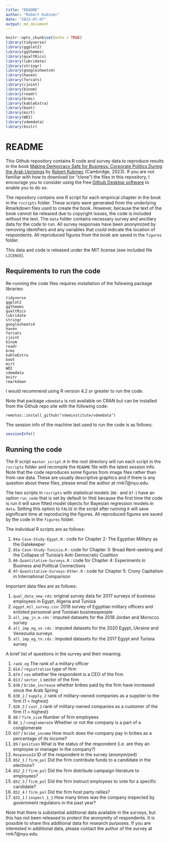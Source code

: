 ```yaml
---
title: "README"
author: "Robert Kubinec"
date: "2023-07-07"
output: md_document
---
```


```r
knitr::opts_chunk$set(echo = TRUE)
library(tidyverse)
library(ggplot2)
library(ggthemes)
library(qualtRics)
library(lubridate)
library(stringr)
library(googlesheets4)
library(haven)
library(forcats)
library(cjoint)
library(binom)
library(readr)
library(brms)
library(kableExtra)
library(boot)
library(mirt)
library(WDI)
library(vdemdata)
library(knitr)
```



# README

This Github repository contains R code and survey data to reproduce results in the book [Making Democracy Safe for Business: Corporate Politics During the Arab Uprisings](https://www.cambridge.org/gb/universitypress/subjects/politics-international-relations/political-economy/making-democracy-safe-business-corporate-politics-during-arab-uprisings?format=HB) by [Robert Kubinec](https://www.robertkubinec.com) (Cambridge, 2023). If you are not familiar with how to download (or "clone") the files in this repository, I encourage you to consider using the free [Github Desktop software](https://desktop.github.com/) to enable you to do so. 

The repository contains one R script for each empirical chapter in the book in the `rscripts` folder. These scripts were generated from the underlying Rmarkdown files used to create the book. However, because the text of the book cannot be released due to copyright issues, the code is included without the text. The `data` folder contains necessary survey and ancillary data for the code to run. All survey responses have been anonymized by removing identifiers and any variables that could indicate the location of respondents. All reproduced figures from the book are saved in the `figures` folder. 

This data and code is released under the MIT license (see included file `LICENSE`).

## Requirements to run the code

Re-running the code files requires installation of the following package libraries:

```
tidyverse
ggplot2
ggthemes
qualtRics
lubridate
stringr
googlesheets4
haven
forcats
cjoint
binom
readr
brms
kableExtra
boot
mirt
WDI
vdemdata
knitr
rmarkdown
```

I would recommend using R version 4.2 or greater to run the code.

Note that package `vdemdata` is not available on CRAN but can be installed from the Github repo site with the following code:

```
remotes::install_github("vdeminstitute/vdemdata")
```

The session info of the machine last used to run the code is as follows:

```r
sessionInfo()
```


## Running the code

The R script `master_script.R` in the root directory will run each script in the `rscripts` folder and recompile the `README` file with the latest session info. Note that the code reproduces some figures from image files rather than from raw data. These are usually descriptive graphics and if there is any question about these files, please email the author at rmk7@nyu.edu. 

The two scripts in `rscripts` with statistical models (`06-` and `07-`) have an option `run_code` that is set by default to `TRUE` because the first time the code is run it will save fitted model objects for Bayesian regression models in `data`. Setting this option to `FALSE` in the script after running it will save significant time at reproducing the figures. All reproduced figures are saved by the code in the `figures` folder.

The individual R scripts are as follows:

1. `04a-Case-Study-Egypt.R` : code for Chapter 2: The Egyptian Military as the Gatekeeper
2. `05a-Case-Study-Tunisia.R` : code for Chapter 3: Broad Rent-seeking and the Collapse of Tunisia's Anti-Democratic Coalition
3. `06-Quantitative-Surveys.R` : code for Chapter 4: Experiments in Business and Political Connections
4. `07-Quantitative-Surveys-Other.R` : code for Chapter 5: Crony Capitalism in International Comparison

Important data files are as follows:

1. `qual_data_new.rds`: original survey data for 2017 surveys of business employees in Egypt, Algeria and Tunisia
2. `egypt_mil_survey.csv`: 2018 survey of Egyptian military officers and enlisted personnel and Tunisian businesspeople
3. `all_imp_jn_m.rds` : imputed datasets for the 2018 Jordan and Morocco survey
4. `all_imp_eg_vn.rds` : imputed datasets for the 2020 Egypt, Ukraine and Venezuela surveys
5. `all_imp_eg_tn.rds` : imputed datasets for the 2017 Egypt and Tunisia survey

A brief list of questions in the survey and their meaning:

1. `rank_eg` The rank of a military officer
2. `Q14` / `registration` type of firm 
3. `Q74` / `ceo` whether the respondent is a CEO of the firm
4. `Q13` / `sector_1` sector of the firm
5. `Q38` / `bribe_increase` whether bribes paid by the firm have increased since the Arab Spring
6. `Q30_2` / `supply_2` rank of military-owned companies as a supplier to the firm (1 = highest)
7. `Q28_2` / `cust_2` rank of military-owned companies as a customer of the firm (1 = highest)
8. `Q8` / `firm_size` Number of firm employees
9. `Q8_1` / `conglomerate` Whether or not the company is a part of a conglomerate
10. `Q37` / `bribe_income` How much does the company pay in bribes as a percentage of its income?
11. `Q9` / `position` What is the status of the respondent (i.e. are they an employee or manager in the company?)
12. `ResponseId` ID of the respondent in the survey (anonymized)
13. `Q52_1` / `firm_pol` Did the firm contribute funds to a candidate in the elections?
14. `Q52_2` / `firm_pol` Did the firm distribute campaign literature to employees?
15. `Q52_3` / `firm_pol` Did the firm instruct employees to vote for a specific candidate?
16. `Q52_4` / `firm_pol` Did the firm host party rallies?
17. `Q33_1` / `inspect_1_1` How many times was the company inspected by government regulators in the past year?

Note that there is substantial additional data available in the surveys, but this has not been released to protect the anonymity of respondents. It is possible to share this additional data for research purposes. If you are interested in additional data, please contact the author of the survey at rmk7@nyu.edu. 
